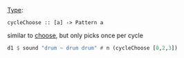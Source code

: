 [[Type signatures|Type]]: <source inline>cycleChoose :: [a] -> Pattern a</source>

similar to [[choose]], but only picks once per cycle

<syntaxhighlight lang="Haskell">
d1 $ sound "drum ~ drum drum" # n (cycleChoose [0,2,3])
</syntaxhighlight>